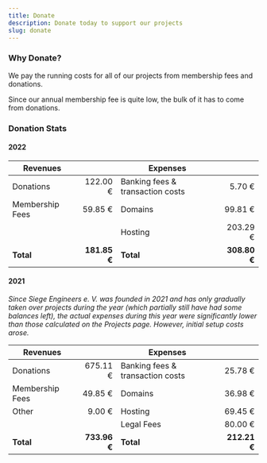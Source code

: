 ```yaml
---
title: Donate
description: Donate today to support our projects
slug: donate
---
```



<BannerForSource/>

<div>
<StripePaymentStatus/>
</div>

<DonationOptions/>

### Why Donate?

We pay the running costs for all of <Link to="/projects">our projects</Link> from membership fees and donations.

Since our annual <Link to="/members#Membership-Fee">membership fee</Link> is quite low, the bulk of it has to come from donations.


### Donation Stats

#### 2022

| Revenues        |              | Expenses                         |              |
|-----------------|-------------:|----------------------------------|-------------:|
| Donations       |     122.00 € | Banking fees & transaction costs |       5.70 € |
| Membership Fees |      59.85 € | Domains                          |      99.81 € |
|                 |              | Hosting                          |     203.29 € |
| **Total**       | **181.85 €** | **Total**                        | **308.80 €** |

#### 2021

_Since Siege Engineers e. V. was founded in 2021 and has only gradually taken over projects during the year (which partially still have had some balances left), the actual expenses during this year were significantly lower than those calculated on the <Link to="/projects">Projects</Link> page.
However, initial setup costs arose._

| Revenues        |              | Expenses                         |              |
|-----------------|-------------:|----------------------------------|-------------:|
| Donations       |     675.11 € | Banking fees & transaction costs |      25.78 € |
| Membership Fees |      49.85 € | Domains                          |      36.98 € |
| Other           |       9.00 € | Hosting                          |      69.45 € |
|                 |              | Legal Fees                       |      80.00 € |
| **Total**       | **733.96 €** | **Total**                        | **212.21 €** |
